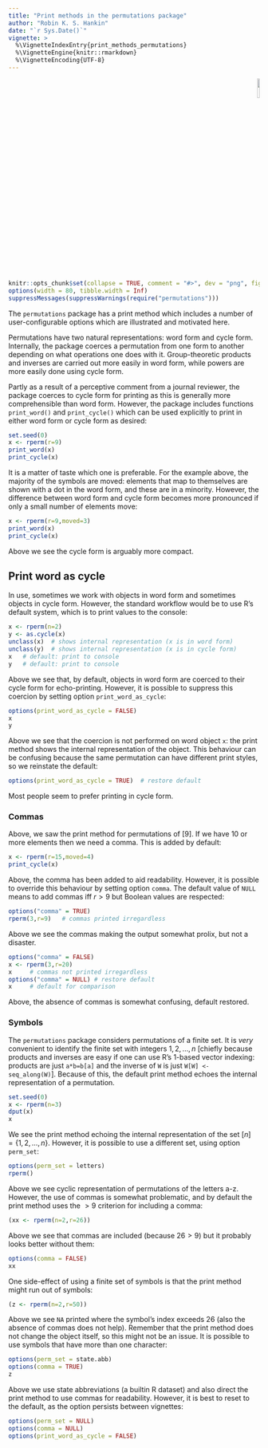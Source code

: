 ```yaml
---
title: "Print methods in the permutations package"
author: "Robin K. S. Hankin"
date: "`r Sys.Date()`"
vignette: >
  %\VignetteIndexEntry{print_methods_permutations}
  %\VignetteEngine{knitr::rmarkdown}
  %\VignetteEncoding{UTF-8}
---
```



<p style="text-align: right;">
![](`r system.file("help/figures/permutations.png", package = "permutations")`){width=10%}
</p>


```r
knitr::opts_chunk$set(collapse = TRUE, comment = "#>", dev = "png", fig.width = 7, fig.height = 3.5, message = FALSE, warning = FALSE)
options(width = 80, tibble.width = Inf)
suppressMessages(suppressWarnings(require("permutations")))
```

The `permutations` package has a print method which includes a number
of user-configurable options which are illustrated and motivated here.

Permutations have two natural representations: word form and cycle
form.  Internally, the package coerces a permutation from one form to
another depending on what operations one does with it.
Group-theoretic products and inverses are carried out more easily in
word form, while powers are more easily done using cycle form.

Partly as a result of a perceptive comment from a journal reviewer,
the package coerces to cycle form for printing as this is generally
more comprehensible than word form.  However, the package includes
functions `print_word()` and `print_cycle()` which can be used
explicitly to print in either word form or cycle form as desired:

```r
set.seed(0)
x <- rperm(r=9)
print_word(x)
print_cycle(x)
```

It is a matter of taste which one is preferable.  For the example
above, the majority of the symbols are moved: elements that map to
themselves are shown with a dot in the word form, and these are in a
minority.  However, the difference between word form and cycle form
becomes more pronounced if only a small number of elements move:

```r
x <- rperm(r=9,moved=3)
print_word(x)
print_cycle(x)
```

Above we see the cycle form is arguably more compact.

## Print word as cycle

In use, sometimes we work with objects in word form and sometimes
objects in cycle form.  However, the standard workflow would be to use
R's default system, which is to print values to the console:

```r
x <- rperm(n=2)
y <- as.cycle(x)
unclass(x)  # shows internal representation (x is in word form)
unclass(y)  # shows internal representation (x is in cycle form)
x   # default: print to console 
y   # default: print to console 
```

Above we see that, by default, objects in word form are coerced to
their cycle form for echo-printing.  However, it is possible to
suppress this coercion by setting option `print_word_as_cycle`:

```r
options(print_word_as_cycle = FALSE)
x
y
```

Above we see that the coercion is not performed on word object `x`:
the print method shows the internal representation of the object.
This behaviour can be confusing because the same permutation can have
different print styles, so we reinstate the default:

```r
options(print_word_as_cycle = TRUE)  # restore default
```

Most people seem to prefer printing in cycle form.

###  Commas

Above, we saw the print method for permutations of $\left[9\right]$.
If we have 10 or more elements then we need a comma.  This is added by
default:

```r
x <- rperm(r=15,moved=4)
print_cycle(x)
```


Above, the comma has been added to aid readability.  However, it is
possible to override this behaviour by setting option `comma`.  The
default value of `NULL` means to add commas iff $r>9$ but Boolean
values are respected:

```r
options("comma" = TRUE)
rperm(3,r=9)   # commas printed irregardless
```

Above we see the commas making the output somewhat prolix, but not a disaster.

```r
options("comma" = FALSE)
x <- rperm(3,r=20) 
x     # commas not printed irregardless
options("comma" = NULL) # restore default
x     # default for comparison
```

Above, the absence of commas is somewhat confusing, default restored.


### Symbols

The `permutations` package considers permutations of a finite set.  It
is _very_ convenient to identify the finite set with integers
$1,2,\ldots,n$ [chiefly because products and inverses are easy if one
can use R's 1-based vector indexing: products are just `a*b=b[a]` and
the inverse of `W` is just `W[W] <- seq_along(W)`].  Because of this,
the default print method echoes the internal representation of a
permutation.

```r
set.seed(0)
x <- rperm(n=3)
dput(x)
x
```

We see the print method echoing the internal representation of the set
$\left[n\right]=\left\lbrace 1,2,\ldots,n\right\rbrace$.  However, it
is possible to use a different set, using option `perm_set`:


```r
options(perm_set = letters)
rperm()
```

Above we see cyclic representation of permutations of the letters a-z.
However, the use of commas is somewhat problematic, and by default the
print method uses the $>9$ criterion for including a comma:

```r
(xx <- rperm(n=2,r=26))
```

Above we see that commas are included (because $26>9$) but it probably
looks better without them:


```r
options(comma = FALSE)
xx
```

One side-effect of using a finite set of symbols is that the print
method might run out of symbols:

```r
(z <- rperm(n=2,r=50))
```

Above we see `NA` printed where the symbol's index exceeds 26 (also
the absence of commas does not help).  Remember that the print method
does not change the object itself, so this might not be an issue.  It
is possible to use symbols that have more than one character:

```r
options(perm_set = state.abb)
options(comma = TRUE)
z
```

Above we use state abbreviations (a builtin R dataset) and also direct
the print method to use commas for readability.  However, it is best
to reset to the default, as the option persists between vignettes:

```r
options(perm_set = NULL)
options(comma = NULL)
options(print_word_as_cycle = FALSE)
```
